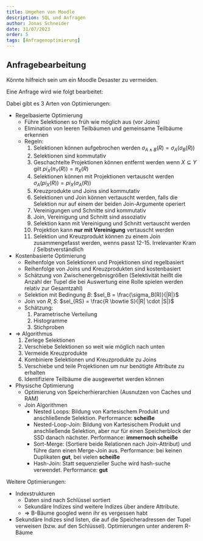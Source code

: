 ```yaml
---
title: Umgehen von Moodle
description: SQL und Anfragen
author: Jonas Schneider
date: 31/07/2023
order: 5
tags: [Anfragenoptimierung]
---
```


## Anfragebearbeitung

Könnte hilfreich sein um ein Moodle Desaster zu vermeiden.

Eine Anfrage wird wie folgt bearbeitet:

Dabei gibt es 3 Arten von Optimierungen:

- Regelbasierte Optimierung
  - Führe Selektionen so früh wie möglich aus (vor Joins)
  - Elimination von leeren Teilbäumen und gemeinsame Teilbäume erkennen
  - Regeln:
    1. Selektionen können aufgebrochen werden $\sigma_{A \land B}(R) = \sigma_{A}(\sigma_{B}(R))$
    2. Selektionen sind kommutativ
    3. Geschachtelte Projektionen können entfernt werden wenn $X \subseteq Y$ gilt $pi_{X}(\pi_{Y}(R)) = \pi_{X}(R)$
    4. Selektionen können mit Projektionen vertauscht werden $\sigma_{A}(pi_{X}(R)) = pi_{X}(\sigma_{A}(R))$
    5. Kreuzprodukte und Joins sind kommutativ
    6. Selektionen und Join können vertauscht werden, falls die Selektion nur auf einem der beiden Join-Argumente operiert
    7. Vereinigungen und Schnitte sind kommutativ
    8. Join, Vereinigung und Schnitt sind assoziativ
    9. Selektion kann mit Vereinigung und Schnitt vertauscht werden
    10. Projektion kann **nur mit Vereinigung** vertauscht werden
    11. Selektion und Kreuzprodukt können zu einem Join zusammengefasst werden, wenns passt
    12-15. Irrelevanter Kram / Selbstverständlich
- Kostenbasierte Optimierung
  - Reihenfolge von Selektionen und Projektionen sind regelbasiert
  - Reihenfolge von Joins und Kreuzprodukten sind kostenbasiert
  - Schätzung von Zwischenergebnisgrößen (Selektivität heißt die Anzahl der Tupel die bei Auswertung eine Rolle spielen werden relativ zur Gesamtzahl)
  - Selektion mit Bedingung $B$: $sel_B = \frac{\sigma_B(R)}{|R|}$
  - Join von $R,S$: $sel_{RS} = \frac{R \bowtie S}{|R| \cdot |S|}$
  - Schätzung:
    1. Parametrische Verteilung
    2. Histogramme
    3. Stichproben
- => Algorithmus
  1. Zerlege Selektionen
  2. Verschiebe Selektionen so weit wie möglich nach unten
  3. Vermeide Kreuzprodukte
  4. Kombiniere Selektionen und Kreuzprodukte zu Joins
  5. Verschiebe und teile Projektionen um nur benötigte Attribute zu erhalten
  6. Identifiziere Teilbäume die ausgewertet werden können
- Physische Optimierung
  - Optimierung von Speicherhierarchien (Ausnutzen von Caches und RAM)
  - Join Algorithmen
    - Nested Loops: Bildung von Kartesischem Produkt und anschließende Selektion. Performance: **scheiße**
    - Nested-Loop-Join: Bildung von Kartesischem Produkt und anschließende Selektion, aber nur für einen Speicherblock der SSD danach nächster. Performance: **immernoch scheiße**
    - Sort-Merge: (Sortiere beide Relationen nach Join-Attribut) und führe dann einen Merge-Join aus. Performance: bei keinen Duplikaten **gut**, bei vielen **scheiße**
    - Hash-Join: Statt sequenzieller Suche wird hash-suche verwendet. Performance: **gut**

Weitere Optimierungen:
- Indexstrukturen
  - Daten sind nach Schlüssel sortiert
  - Sekundäre Indizes sind weitere Indizes über andere Attribute.
  - => B-Bäume googled wenn ihr es vergessen habt
- Sekundäre Indizes sind listen, die auf die Speicheradressen der Tupel verweisen (bzw. auf den Schlüssel). Optimierungen unter anderem R-Bäume
```
